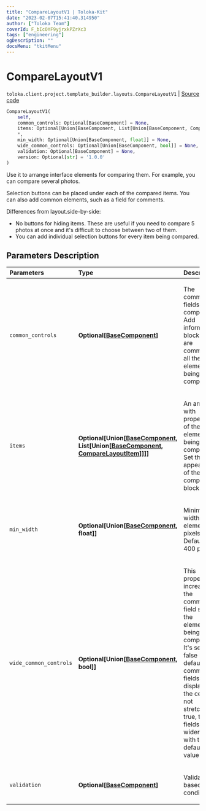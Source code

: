 ```yaml
---
title: "CompareLayoutV1 | Toloka-Kit"
date: "2023-02-07T15:41:40.314950"
author: ["Toloka Team"]
coverId: F_bIcOYF9yjrxkPZrXc3
tags: ["engineering"]
ogDescription: ""
docsMenu: "tkitMenu"
---
```


# CompareLayoutV1
`toloka.client.project.template_builder.layouts.CompareLayoutV1` | [Source code](https://github.com/Toloka/toloka-kit/blob/v1.1.3/src/client/project/template_builder/layouts.py#L112)

```python
CompareLayoutV1(
    self,
    common_controls: Optional[BaseComponent] = None,
    items: Optional[Union[BaseComponent, List[Union[BaseComponent, CompareLayoutItem]]]] = None,
    *,
    min_width: Optional[Union[BaseComponent, float]] = None,
    wide_common_controls: Optional[Union[BaseComponent, bool]] = None,
    validation: Optional[BaseComponent] = None,
    version: Optional[str] = '1.0.0'
)
```

Use it to arrange interface elements for comparing them. For example, you can compare several photos.

Selection buttons can be placed under each of the compared items. You can also add common elements, such as a
field for comments.

Differences from layout.side-by-side:

* No buttons for hiding items. These are useful if you need to compare 5 photos at once and it's
difficult to choose between two of them.
* You can add individual selection buttons for every item being compared.

## Parameters Description

| Parameters | Type | Description |
| :----------| :----| :-----------|
`common_controls`|**Optional\[[BaseComponent](/docs-new/toloka-kit/reference/toloka.client.project.template_builder.base.BaseComponent)\]**|<p>The common fields of the component. Add information blocks that are common to all the elements being compared.</p>
`items`|**Optional\[Union\[[BaseComponent](/docs-new/toloka-kit/reference/toloka.client.project.template_builder.base.BaseComponent), List\[Union\[[BaseComponent](/docs-new/toloka-kit/reference/toloka.client.project.template_builder.base.BaseComponent), [CompareLayoutItem](/docs-new/toloka-kit/reference/toloka.client.project.template_builder.layouts.CompareLayoutItem)\]\]\]\]**|<p>An array with properties of the elements being compared. Set the appearance of the component blocks.</p>
`min_width`|**Optional\[Union\[[BaseComponent](/docs-new/toloka-kit/reference/toloka.client.project.template_builder.base.BaseComponent), float\]\]**|<p>Minimum width of the element in pixels. Default: 400 pixels.</p>
`wide_common_controls`|**Optional\[Union\[[BaseComponent](/docs-new/toloka-kit/reference/toloka.client.project.template_builder.base.BaseComponent), bool\]\]**|<p>This property increases the common field size of the elements being compared. It&#x27;s set to false by default: the common fields are displayed in the center, not stretched. If true, the fields are wider than with the default value.</p>
`validation`|**Optional\[[BaseComponent](/docs-new/toloka-kit/reference/toloka.client.project.template_builder.base.BaseComponent)\]**|<p>Validation based on condition.</p>
